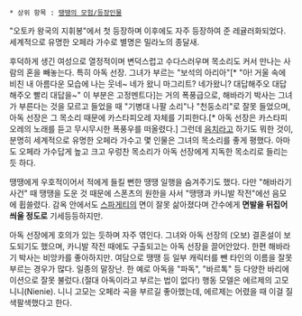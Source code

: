  * 상위 항목 : [[땡땡의 모험/등장인물]]

"오토카 왕국의 지휘봉"에서 첫 등장하며 이후에도 자주 등장하여 준 레귤러화되었다. 세계적으로 유명한 오페라 가수로 별명은 밀라노의 종달새.

후덕하게 생긴 여성으로 열정적이며 변덕스럽고 수다스러우며 목소리도 커서 만나는 사람의 혼을 빼놓는다. 특히 아독 선장. 그녀가 부르는 "보석의 아리아"[* "아! 거울 속에 비친 내 아름다운 모습에 나는 웃네~ 네가 왔니 마그리트? 네가왔니? 대답해주오 대답해주오 빨리 대답을~" 이 부분은 고정멘트다]는 거의 폭풍급으로, 해바라기 박사는 그녀가 부른다는 것을 모르고 들었을 때 "기병대 나팔 소리"나 "천둥소리"로 잘못 들었으며, 아독 선장은 그 목소리 때문에 카스타피오레 자체를 기피한다.[* 아독 선장은 카스타피오레의 노래를 듣고 무시무시한 폭풍우를 떠올렸다.] 그런데 [[음치]]라고 하기도 뭐한 것이, 분명히 세계적으로 유명한 오페라 가수고 몇 인물은 그녀의 목소리를 좋게 평했다. 
아마도 오페라 가수답게 높고 크고 우렁찬 목소리가 아독 선장에게 지독한 목소리로 들리는 듯 하다. 

땡땡에게 우호적이어서 적에게 들킬 뻔한 땡땡 일행을 숨겨주기도 했다. 다만 "해바라기 사건" 때 땡땡을 도운 것 때문에 스폰츠의 원한을 사서 "땡땡과 카니발 작전"에선 음모에 휩쓸렸다. 감옥 안에서도 [[스파게티]]의 면이 잘못 삶아졌다며 간수에게 '''면발을 뒤집어씌울 정도로''' 기세등등하지만.

아독 선장에게 호의가 있는 듯하며 자주 엮인다. 그녀와 아독 선장의 (오보) 결혼설이 보도되기도 했으며, 카니발 작전 때에도 구출되고는 아독 선장을 끌어안았다. 한편 해바라기 박사는 비앙카를 좋아하지만.
여담으로 땡땡 등 일부 캐릭터를 뺀 타인의 이름을 잘못 부르는 경우가 많다. 일종의 말장난. 한 예로 아독을 "파독", "바르톡" 등 다양한 바리에이션으로 잘못 불렀다.(절대 아독이라고 부르는 법이 없다!) 
행동 모델은 에르제의 고모 니니(Nienie). 니니 고모는 오페라 곡을 부르길 좋아했는데, 에르제는 어렸을 때 이걸 질색팔색했다고 한다.

